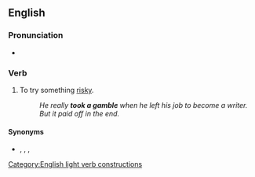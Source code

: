 ==English==

===Pronunciation===
* {{audio|en|En-au-take a gamble.ogg|Audio (AU)}}

===Verb===
{{head|en|verb}}

# {{lb|en|idiomatic}} To try something [[risky]].
#: ''He really '''took a gamble''' when he left his job to become a writer. But it paid off in the end.''

====Synonyms====
* {{l|en|roll the dice}}, {{l|en|take a chance}}, {{l|en|take a flyer}}, {{l|en|take a risk}}
[[Category:English light verb constructions]]